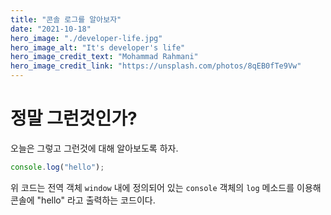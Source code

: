 ```yaml
---
title: "콘솔 로그를 알아보자"
date: "2021-10-18"
hero_image: "./developer-life.jpg"
hero_image_alt: "It's developer's life"
hero_image_credit_text: "Mohammad Rahmani"
hero_image_credit_link: "https://unsplash.com/photos/8qEB0fTe9Vw"
---
```


# 정말 그런것인가?
오늘은 그렇고 그런것에 대해 알아보도록 하자.

```javascript
console.log("hello");
```
위 코드는 전역 객체 ```window``` 내에 정의되어 있는 ```console``` 객체의 ```log``` 메소드를 이용해 콘솔에 "hello" 라고 출력하는 코드이다.